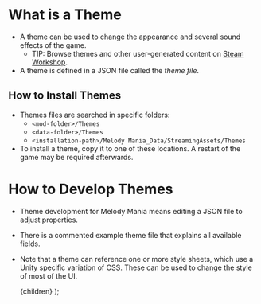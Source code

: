 
# What is a Theme
- A theme can be used to change the appearance and several sound effects of the game.
    - TIP: Browse themes and other user-generated content on [Steam Workshop](/learn/steam-workshop).
- A theme is defined in a JSON file called the *theme file*.

## How to Install Themes
- Themes files are searched in specific folders:
    - `<mod-folder>/Themes`
    - `<data-folder>/Themes`
    - `<installation-path>/Melody Mania_Data/StreamingAssets/Themes`
- To install a theme, copy it to one of these locations. A restart of the game may be required afterwards.

# How to Develop Themes
- Theme development for Melody Mania means editing a JSON file to adjust properties.
- There is a commented example theme file that explains all available fields.
- Note that a theme can reference one or more style sheets, which use a Unity specific variation of CSS. These can be used to change the style of most of the UI.

    <MdxLayoutComponent>{children}</MdxLayoutComponent>
);

